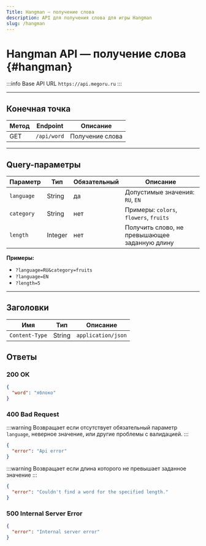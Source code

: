 ```yaml
---
Title: Hangman — получение слова
description: API для получения слова для игры Hangman
slug: /hangman
---
```


# Hangman API — получение слова {#hangman}

:::info Base API URL
`https://api.megoru.ru`
:::

---

## Конечная точка

| Метод | Endpoint    | Описание        |
|-------|-------------|-----------------|
| GET   | `/api/word` | Получение слова |

---

## Query-параметры

| Параметр   | Тип     | Обязательный | Описание                                      |
|------------|---------|--------------|-----------------------------------------------|
| `language` | String  | да           | Допустимые значения: `RU`, `EN`               |
| `category` | String  | нет          | Примеры: `colors`, `flowers`, `fruits`        |
| `length`   | Integer | нет          | Получить слово, не превышающее заданную длину |

**Примеры:**
- `?language=RU&category=fruits`
- `?language=EN`
- `?length=5`

---

## Заголовки

| Имя            | Тип    | Описание           |
|----------------|--------|--------------------|
| `Content-Type` | String | `application/json` |

## Ответы

### 200 OK
```json
{
  "word": "яблоко"
}
```

### 400 Bad Request
:::warning
Возвращает если отсутствует обязательный параметр `language`, неверное значение, или другие проблемы с валидацией.
:::

```json
{
  "error": "Api error"
}
```

:::warning
Возвращает если длина которого не превышает заданное значение
:::

```json
{
  "error": "Couldn't find a word for the specified length."
}
```

### 500 Internal Server Error
```json
{
  "error": "Internal server error"
}
```